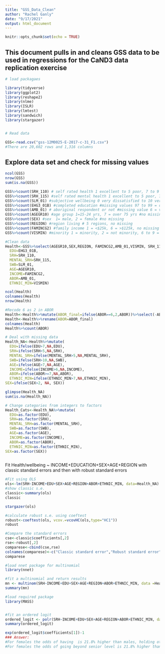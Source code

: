 ```yaml
---
title: "GSS_Data_Clean"
author: "Rachel Ganly"
date: "9/17/2021"
output: html_document
---
```


```r
knitr::opts_chunk$set(echo = TRUE)
```

## This document pulls in and cleans GSS data to be used in regressions for the CaND3 data replication exercise


```r
# load packagaes

library(tidyverse)
library(ggplot2)
library(reshape2)
library(nlme)
library(ISLR)
library(lmtest)
library(sandwich)
library(stargazer)


# Read data

GSS<-read.csv("gss-12M0025-E-2017-c-31_F1.csv")
#There are 20,602 rows and 1,316 columns


```

## Explore data set and check for missing values
```r
ncol(GSS)
nrow(GSS)
sum(is.na(GSS)) 

GSS%>%count(SRH_110) # self rated health 1 excellent to 5 poor, 7 to 9 = missing
GSS%>%count(SRH_115) #self rated mental health 1 excellent to 5 poor, 7 to 9 = missing
GSS%>%count(SLM_01) #subjective wellbeing 0 very dissatisfied to 10 very satisfied, missing values 97 to 99 = dont know, refused, NA
GSS%>%count(EHG3_01B) #completed education #missing values 97 to 99 = dont know, refused, NA
GSS%>%count(AMB_01) # aboriginal respondent or not #missing value 6 = valid skip as not born in relevant country, 7-9 don't know/refused
GSS%>%count(AGEGR10) #age group 1=15-24 yrs, 7 = over 75 yrs #no missing
GSS%>%count(SEX) #sex  1= male, 2 = female #no missing
GSS%>%count(REGION) #region living # 5 regions, no missing
GSS%>%count(FAMINCG2) #family income 1 = <$25k, 6 = >$125k, no missing
GSS%>%count(VISMIN) #minority 1 = minority, 2 = not minority, 6 to 9 = missing


```


```r
#Clean data
Health<-GSS%>%select(AGEGR10,SEX,REGION, FAMINCG2,AMB_01,VISMIN, SRH_110,SRH_115, SLM_01, EHG3_01B)%>%rename(
  EDU=EHG3_01B,
  SRH=SRH_110,
  MENTAL_SRH=SRH_115,
  SWB=SLM_01,
  AGE=AGEGR10,
  INCOME=FAMINCG2,
  ABOR=AMB_01,
  ETHNIC_MIN=VISMIN)

ncol(Health)
colnames(Health)
nrow(Health)

#Recode 6 as 2 in ABOR
Health<-Health%>%mutate(ABOR_final=ifelse(ABOR==6,2,ABOR))%>%select(-ABOR)
Health<-Health%>%rename(ABOR=ABOR_final)
colnames(Health)
Health%>%count(ABOR)

```
  
  
```r
# Deal with missing data
Health_NA<-Health%>%mutate(
  EDU=ifelse(EDU>7,NA,EDU),
  SRH=ifelse(SRH>5,NA,SRH),
  MENTAL_SRH=ifelse(MENTAL_SRH>5,NA,MENTAL_SRH),
  SWB=ifelse(SRH>10,NA,SWB),
  AGE=ifelse(AGE>7,NA,AGE),
  INCOME=ifelse(INCOME>6,NA,INCOME),
  ABOR=ifelse(ABOR>=7,NA,ABOR),
  ETHNIC_MIN=ifelse(ETHNIC_MIN>7,NA,ETHNIC_MIN),
SEX=ifelse(SEX>2, NA, SEX))

glimpse(Health_NA)
sum(is.na(Health_NA))

# Change categories from integers to factors
Health_Cats<-Health_NA%>%mutate(
  EDU=as.factor(EDU),
  SRH=as.factor(SRH),
  MENTAL_SRH=as.factor(MENTAL_SRH),
  SWB=as.factor(SWB),
  AGE=as.factor(AGE),
  INCOME=as.factor(INCOME),
  ABOR=as.factor(ABOR),
  ETHNIC_MIN=as.factor(ETHNIC_MIN),
SEX=as.factor(SEX))



```

Fit Health/wellbeing ~ INCOME+EDUCATION+SEX+AGE+REGION with classic standard errors and then with robust standard errors

```r
#Fit using OLS
ols<-lm(SRH~INCOME+EDU+SEX+AGE+REGION+ABOR+ETHNIC_MIN, data=Health_NA)
#show classic s.e.
classic<-summary(ols)
classic

stargazer(ols)

#calculate robust s.e. using coeftest
robust<-coeftest(ols, vcov.=vcovHC(ols,type="HC1"))
robust

#Compare the standard errors
cse<-classic$coefficients[,2]
rse<-robust[,2]
comparese<-cbind(cse,rse)
colnames(comparese)<-c("Classic standard error","Robust standard error")
comparese

```


```r
#load nnet package for multinomial
library(nnet)

#fit a multinomial and return results
mn <- multinom(SRH~INCOME+EDU+SEX+AGE+REGION+ABOR+ETHNIC_MIN, data =Health_Cats)
summary(mn)
```

```r
#load required package
library(MASS)


#fit an ordered logit
ordered_logit <- polr(SRH~INCOME+EDU+SEX+AGE+REGION+ABOR+ETHNIC_MIN, data = Health_Cats, Hess = TRUE)
summary(ordered_logit)

exp(ordered_logit$coefficients[1])-1
### Answer:
#For females the odds of having  is 21.8% higher than males, holding other attributes constant.
#For females the odds of going beyond senior level is 21.8% higher than males, holding other attributes constant
```

